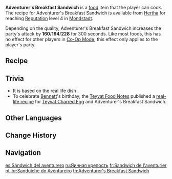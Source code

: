 {{Food Infobox
|id              = 108168
|name            = Adventurer's Breakfast Sandwich
|description     = A nutritious egg dish.
|desc_suspicious = The congealed mayonnaise is almost solid, and it is lined with tough ham and over-boiled egg. At least wolfing it down will make you full all the same.
|desc_basic      = Luxurious mayonnaise sits atop a lining of ham and poached egg toast. The smooth mouthfeel fills you with energy for the long road ahead, and is one of the Adventurers' Guild's top-rated breakfasts.
|desc_delicious  = The mayonnaise rises like the sun over the rippling poached egg's surface, and the exquisite mouthfeel really hits the spot. The unique salty flavor of the ham cuts right through the mix as well, like light parting the gathered clouds.
|type            = ATK-Boosting Dishes
|effectType      = ATK Up
|effect          = Increases all party members' ATK by (var1) for 300s.
|eff_att1        = ATK
|eff_suspicious1 = 160
|eff_basic1      = 194
|eff_delicious1  = 228
|rarity          = 3
|variant         = 
|region          = Mondstadt
|recipe          = Reach [[Reputation]] Level 4 in [[Mondstadt]]
}}
'''Adventurer's Breakfast Sandwich''' is a [[food]] item that the player can cook. The recipe for Adventurer's Breakfast Sandwich is available from [[Hertha]] for reaching [[Reputation]] level 4 in [[Mondstadt]].

Depending on the quality, Adventurer's Breakfast Sandwich increases the party's attack by '''160'''/'''194'''/'''228''' for 300 seconds. Like most foods, this has no effect for other players in [[Co-Op Mode]]; this effect only applies to the player's party.

==Recipe==
{{Recipe
|type = Cooking
|Bird Egg = 4
|Flour = 3
|Ham = 1
|sort = Bird Egg,Flour,Ham
}}

==Trivia==
*It is based on the real life dish {{w|Eggs Benedict}}.
*To celebrate [[Bennett]]'s birthday, the [[Teyvat Food Notes]] published a [https://ys.mihoyo.com/main/news/detail/14367 real-life recipe] for [[Teyvat Charred Egg]] and Adventurer's Breakfast Sandwich.

==Other Languages==
{{Other Languages
|en      = Adventurer's Breakfast Sandwich
|zhs     = 冒险家蛋堡
|zhs_rm  = Màoxiǎnjiā dàn bǎo
|zht     = 冒險家蛋堡
|zht_rm  = Màoxiǎnjiā dàn bǎo
|zh_tl   = Adventurer's Egg Fort
|ja      = 冒険者エッグバーガー
|ja_rm   = Boukensya Etgubaagaa
|ja_tl   = Adventurer Egg Burger
|ko      = 모험가 계란빵
|ko_rm   = Moheomga Gyeranppang
|ko_tl   = Adventurer Egg Bread
|es      = Sándwich del aventurero
|es_tl   = Adventurer's Sandwich
|fr      = Sandwich de l'aventurier
|fr_tl   = Adventurer's Sandwich
|ru      = Яичная крепость
|ru_tl   = 
|th      = Adventurer's Breakfast Sandwich
|vi      = Trứng Ốp Nhà Mạo Hiểm
|vi_tl   = Adventurer's Poached Eggs
|de      = Verlorene Eier auf Brot
|de_tl   = Poached Eggs on Toast
|id      = Adventurer's Breakfast Sandwich
|pt      = Sanduíche do Aventureiro
|pt_tl   = Sandwich of the Adventurer
}}

==Change History==
{{Change History|1.1}}

==Navigation==
{{Food Navbox}}

[[es:Sándwich del aventurero]]
[[ru:Яичная крепость]]
[[fr:Sandwich de l'aventurier]]
[[pt-br:Sanduíche do Aventureiro]]
[[th:Adventurer's Breakfast Sandwich]]